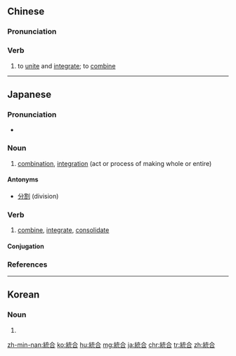 {{also|统合}}
==Chinese==
{{zh-forms|s=统合}}

===Pronunciation===
{{zh-pron
|m=tǒnghé
|c=tung2 hap6
|mn=thóng-ha̍p
|cat=v
}}

===Verb===
{{zh-verb}}

# to [[unite]] and [[integrate]]; to [[combine]]

----

==Japanese==
{{ja-kanjitab|とう|ごう|yomi=on}}

===Pronunciation===
* {{ja-pron|とうごう|y=o|acc=0|acc_ref=NHK}}

===Noun===
{{ja-noun|とうごう}}

# [[combination]], [[integration]] (act or process of making whole or entire)

====Antonyms====
* [[分割]] (division)

===Verb===
{{ja-verb-suru|tr=trans|とうごう}}

# [[combine]], [[integrate]], [[consolidate]]

====Conjugation====
{{ja-suru|とうごう}}

===References===
<references/>
----
==Korean==
{{ko-hanjatab}}

===Noun===
{{ko-noun|hj|hangeul=통합}}

# {{hanja form of|통합}}

[[zh-min-nan:統合]]
[[ko:統合]]
[[hu:統合]]
[[mg:統合]]
[[ja:統合]]
[[chr:統合]]
[[tr:統合]]
[[zh:統合]]